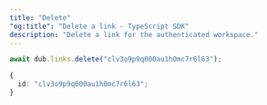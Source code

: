 ```yaml
---
title: "Delete"
"og:title": "Delete a link - TypeScript SDK"
description: "Delete a link for the authenticated workspace."
---
```


<RequestExample>

```ts
await dub.links.delete("clv3o9p9q000au1h0mc7r6l63");
```

</RequestExample>

<ResponseExample>

```ts
{
  id: "clv3o9p9q000au1h0mc7r6l63";
}
```

</ResponseExample>
